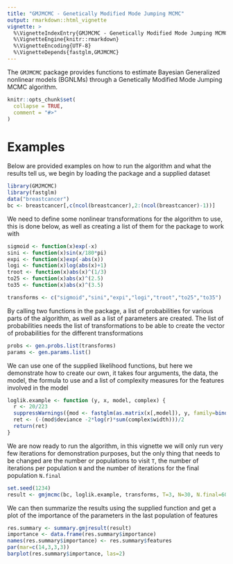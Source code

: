 ```yaml
---
title: "GMJMCMC - Genetically Modified Mode Jumping MCMC"
output: rmarkdown::html_vignette
vignette: >
  %\VignetteIndexEntry{GMJMCMC - Genetically Modified Mode Jumping MCMC}
  %\VignetteEngine{knitr::rmarkdown}
  %\VignetteEncoding{UTF-8}
  %\VignetteDepends{fastglm,GMJMCMC}
---
```

The `GMJMCMC` package provides functions to estimate Bayesian Generalized nonlinear models (BGNLMs) through a Genetically Modified Mode Jumping MCMC algorithm.


```r
knitr::opts_chunk$set(
  collapse = TRUE,
  comment = "#>"
)
```
# Examples
Below are provided examples on how to run the algorithm and what the results tell us, we begin by loading the package and a supplied dataset
```r
library(GMJMCMC)
library(fastglm)
data("breastcancer")
bc <- breastcancer[,c(ncol(breastcancer),2:(ncol(breastcancer)-1))]
```
We need to define some nonlinear transformations for the algorithm to use, this is done below, as well as creating a list of them for the package to work with
```r
sigmoid <- function(x)exp(-x)
sini <- function(x)sin(x/180*pi)
expi <- function(x)exp(-abs(x))
logi <- function(x)log(abs(x)+1)
troot <- function(x)abs(x)^(1/3)
to25 <- function(x)abs(x)^(2.5)
to35 <- function(x)abs(x)^(3.5)

transforms <- c("sigmoid","sini","expi","logi","troot","to25","to35")
```
By calling two functions in the package, a list of probabilities for various parts of the algorithm, as well as a list of parameters are created. The list of probabilities needs the list of transformations to be able to create the vector of probabilities for the different transformations
```r
probs <- gen.probs.list(transforms)
params <- gen.params.list()
```
We can use one of the supplied likelihood functions, but here we demonstrate how to create our own, it takes four arguments, the data, the model, the formula to use and a list of complexity measures for the features involved in the model
```r
loglik.example <- function (y, x, model, complex) {
  r <- 20/223
  suppressWarnings({mod <- fastglm(as.matrix(x[,model]), y, family=binomial())})
  ret <- (-(mod$deviance -2*log(r)*sum(complex$width)))/2
  return(ret)
}
```
We are now ready to run the algorithm, in this vignette we will only run very few iterations for demonstration purposes, but the only thing that needs to be changed are the number or populations to visit `T`, the number of iterations per population `N` and the number of iterations for the final population `N.final`
```r
set.seed(1234)
result <- gmjmcmc(bc, loglik.example, transforms, T=3, N=30, N.final=60, probs, params)
```
We can then summarize the results using the supplied function and get a plot of the importance of the parameters in the last population of features
```r
res.summary <- summary.gmjresult(result)
importance <- data.frame(res.summary$importance)
names(res.summary$importance) <- res.summary$features
par(mar=c(14,3,3,3))
barplot(res.summary$importance, las=2)
```
